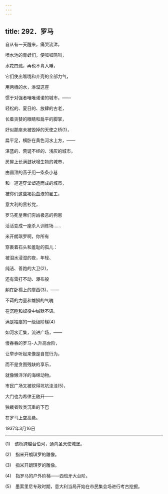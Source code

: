 ```yaml
---
---
---
```

title: 292．罗马
---




自从有一天醒来，痛哭流涕，

喷水池的青蛙们，便呱呱鸣叫，

水花四溅，再也不肯入睡，

它们使出喉咙和介壳的全部力气，

用两栖的水，淋湿这座

惯于对强者唯唯诺诺的城市，——

轻松的、夏日的、放肆的古老，

长着贪婪的眼睛和扁平的脚掌，

好似那座未被毁掉的天使之桥(1)，

扁平足，横卧在黄色河水上方，——

湛蓝的、荒诞不经的、浅灰的城市，

房屋上长满鼓状增生物的城市，

由圆顶的燕子用一条条小巷

和一道道穿堂塑造而成的城市，

被你们这些褐色血液的雇工，

意大利的黑衫党，

罗马死皇帝们穷凶极恶的狗崽

活活变成一座杀人训练场……

米开朗琪罗啊，你所有

穿裹着石头和羞耻的孤儿：

被泪水浸湿的夜，年轻、

纯洁、善跑的大卫(2)，

还有雷打不动、瀑布般

躺在卧榻上的摩西(3)，——

不羁的力量和雄狮的气魄

在沉睡和奴役中缄默不语。

满是褶痕的一级级阶梯(4)

如河水汇集，流进广场，——

慢吞吞的罗马-人升高台阶，

让举步听起来像是自觉行为，

而不是贪图残缺的享乐，

就像懒洋洋的海绵动物。

市民广场又被挖得坑坑洼洼(5)，

大门也为希律王敞开——

独裁者败类沉重的下巴

在罗马上空高悬。

1937年3月16日



* * *



(1)　该桥跨越台伯河，通向圣天使城堡。

(2)　指米开朗琪罗的雕像。

(3)　指米开朗琪罗的雕像。

(4)　指罗马的户外阶梯——西班牙大台阶。

(5)　墨索里尼专政时期，意大利当局开始在市民集会场进行考古挖掘。
